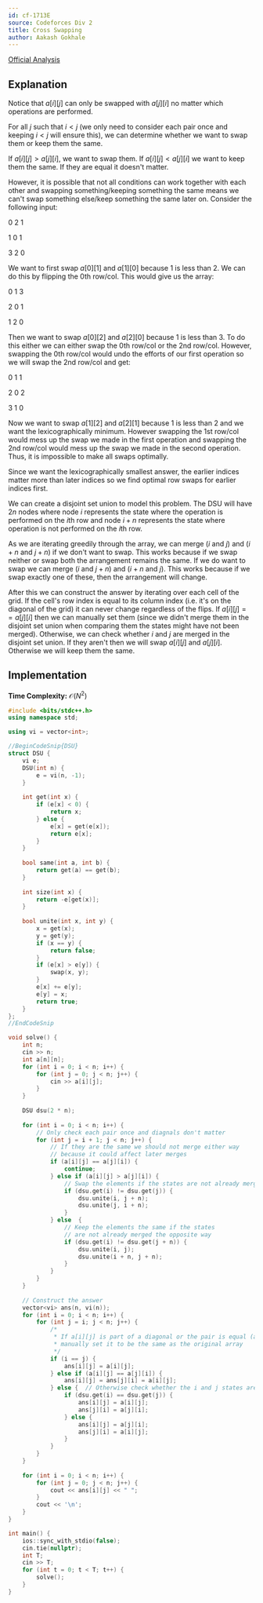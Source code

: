 ```yaml
---
id: cf-1713E
source: Codeforces Div 2
title: Cross Swapping
author: Aakash Gokhale
---
```


[Official Analysis](https://codeforces.com/blog/entry/105419)

## Explanation

Notice that $a[i][j]$ can only be swapped with $a[j][i]$ no matter which operations are performed.

For all $j$ such that $i < j$ (we only need to consider each pair once and keeping $i < j$ will ensure this), we can determine whether we want to swap them or keep them the same.

If $a[i][j] > a[j][i]$, we want to swap them. If $a[i][j] < a[j][i]$ we want to keep them the same. If they are equal it doesn't matter.

However, it is possible that not all conditions can work together with each other and swapping something/keeping something the same means we can't swap something else/keep something the same later on.
Consider the following input:

$0$ $2$ $1$

$1$ $0$ $1$

$3$ $2$ $0$

We want to first swap $a[0][1]$ and $a[1][0]$ because $1$ is less than $2$. We can do this by flipping the $0$th row/col. This would give us the array:

$0$ $1$ $3$

$2$ $0$ $1$

$1$ $2$ $0$

Then we want to swap $a[0][2]$ and $a[2][0]$ because $1$ is less than $3$. To do this either we can either swap the $0$th row/col or the $2$nd row/col. However, swapping the $0$th row/col would undo the efforts of our first operation so we will swap the $2$nd row/col and get:

$0$ $1$ $1$

$2$ $0$ $2$

$3$ $1$ $0$

Now we want to swap $a[1][2]$ and $a[2][1]$ because $1$ is less than $2$ and we want the lexicographically minimum. However swapping the $1$st row/col would mess up the swap we made in the first operation and swapping the $2$nd row/col would mess up the swap we made in the second operation.
Thus, it is impossible to make all swaps optimally.

Since we want the lexicographically smallest answer, the earlier indices matter more than later indices so we find optimal row swaps for earlier indices first.

We can create a disjoint set union to model this problem. The DSU will have $2n$ nodes where node $i$ represents the state where the operation is performed on the $i$th row and node $i + n$ represents the state where operation is not performed on the $i$th row.

As we are iterating greedily through the array, we can merge ($i$ and $j$) and ($i + n$ and $j + n$) if we don't want to swap. This works because if we swap neither or swap both the arrangement remains the same.
If we do want to swap we can merge ($i$ and $j + n$) and ($i + n$ and $j$). This works because if we swap exactly one of these, then the arrangement will change. 

After this we can construct the answer by iterating over each cell of the grid. If the cell's row index is equal to its column index (i.e. it's on the diagonal of the grid) it can never change regardless of the flips. If $a[i][j] == a[j][i]$ then we can manually set them (since we didn't merge them in the disjoint set union when comparing them the states might have not been merged). Otherwise, we can check whether $i$ and $j$ are merged in the disjoint set union. If they aren't then we will swap $a[i][j]$ and $a[j][i]$. Otherwise we will keep them the same.

## Implementation

**Time Complexity:** $\mathcal{O}(N^2)$

<LanguageSection>

<CPPSection>

```cpp
#include <bits/stdc++.h>
using namespace std;

using vi = vector<int>;

//BeginCodeSnip{DSU}
struct DSU {
	vi e;
	DSU(int n) {
		e = vi(n, -1);
	}
	
	int get(int x) {
		if (e[x] < 0) {
			return x;
		} else {
			e[x] = get(e[x]);
			return e[x];
		}
	}
	
	bool same(int a, int b) {
		return get(a) == get(b);
	}
	
	int size(int x) {
		return -e[get(x)];
	}
	
	bool unite(int x, int y) {
		x = get(x);
		y = get(y);
		if (x == y) {
			return false;
		}
		if (e[x] > e[y]) {
			swap(x, y);
		}
		e[x] += e[y];
		e[y] = x;
		return true;
	}
};
//EndCodeSnip

void solve() {
	int n;
	cin >> n;
	int a[n][n];
	for (int i = 0; i < n; i++) {
		for (int j = 0; j < n; j++) {
			cin >> a[i][j];
		}
	}
	
	DSU dsu(2 * n);
	
	for (int i = 0; i < n; i++) {
		// Only check each pair once and diagnals don't matter
		for (int j = i + 1; j < n; j++) {
			// If they are the same we should not merge either way
			// because it could affect later merges
			if (a[i][j] == a[j][i]) {
				continue;
			} else if (a[i][j] > a[j][i]) {
				// Swap the elements if the states are not already merged the opposite way
				if (dsu.get(i) != dsu.get(j)) {
					dsu.unite(i, j + n);
					dsu.unite(j, i + n);
				}
			} else	{
				// Keep the elements the same if the states
				// are not already merged the opposite way
				if (dsu.get(i) != dsu.get(j + n)) {
					dsu.unite(i, j);
					dsu.unite(i + n, j + n);
				}
			}
		}
	}
	
	// Construct the answer
	vector<vi> ans(n, vi(n));
	for (int i = 0; i < n; i++) {
		for (int j = i; j < n; j++) {
			/*
			 * If a[i][j] is part of a diagonal or the pair is equal (a[i][j] == a[j][i]),
			 * manually set it to be the same as the original array
			 */
			if (i == j) {
				ans[i][j] = a[i][j];
			} else if (a[i][j] == a[j][i]) {
				ans[i][j] = ans[j][i] = a[i][j];
			} else {  // Otherwise check whether the i and j states are merged
				if (dsu.get(i) == dsu.get(j)) {
					ans[i][j] = a[i][j];
					ans[j][i] = a[j][i];
				} else {
					ans[i][j] = a[j][i];
					ans[j][i] = a[i][j];
				}
			}
		}
	}
	
	for (int i = 0; i < n; i++) {
		for (int j = 0; j < n; j++) {
			cout << ans[i][j] << " ";
		}
		cout << '\n';
	}
}

int main() { 
	ios::sync_with_stdio(false);
	cin.tie(nullptr);
	int T;
	cin >> T;
	for (int t = 0; t < T; t++) {
		solve();
	}
}
```

</CPPSection>

</LanguageSection>
